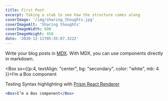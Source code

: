 ```yaml
---
title: First Post
excerpt: Taking a stab to see how the structure comes along
coverImage: '/img/sharing_thoughts.jpg'
coverImageAlt: 'Sharing thoughts'
coverImageWidth: 900
coverImageHeight: 450
date: '2020-12-11T05:35:07.322Z'
---
```


Write your blog posts in [MDX](https://mdxjs.com/). With MDX, you can use components directly in markdown.

<Box sx={{p:4, textAlign: "center", bg: "secondary", color: "white", mb: 4 }}>I’m a Box component</Box>

Testing Syntax highlighting with [Prism React Renderer](https://github.com/FormidableLabs/prism-react-renderer).

```jsx
<Box>I’m a Box component</Box>
```


